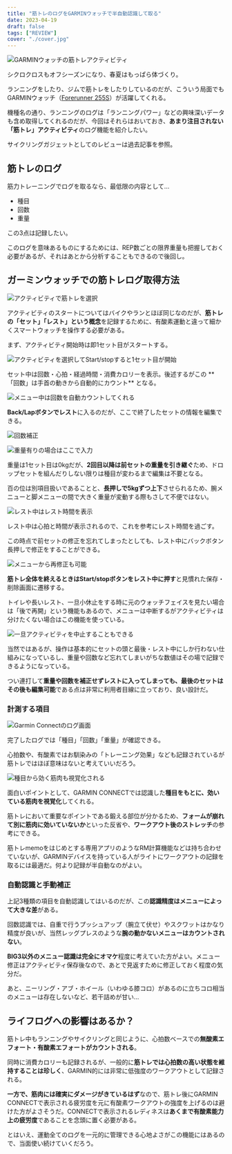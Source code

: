 ```yaml
---
title: "筋トレのログをGARMINウォッチで半自動認識して取る"
date: 2023-04-19
draft: false
tags: ["REVIEW"]
cover: "./cover.jpg"
---
```


![GARMINウォッチの筋トレアクティビティ](./cover.jpg)

シクロクロスもオフシーズンになり、春夏はもっぱら体づくり。

ランニングをしたり、ジムで筋トレをしたりしているのだが、こういう局面でもGARMINウォッチ（[Forerunner 255S](https://amzn.to/3IMI0Ec)）が活躍してくれる。

<LinkBox url="https://www.amazon.co.jp/dp/B0B18M3381/" isAmazonLink />

機種名の通り、ランニングのログは「ランニングパワー」などの興味深いデータも含め取得してくれるのだが、今回はそれらはおいておき、**あまり注目されない「筋トレ」アクティビティ**のログ機能を紹介したい。

サイクリングガジェットとしてのレビューは過去記事を参照。

<LinkBox url="https://blog.gensobunya.net/post/2022/07/fr255s_review/" />

## 筋トレのログ

筋力トレーニングでログを取るなら、最低限の内容として…

- 種目
- 回数
- 重量

この3点は記録したい。

このログを意味あるものにするためには、REP数ごとの限界重量も把握しておく必要があるが、それはあとから分析することもできるので後回し。

## ガーミンウォッチでの筋トレログ取得方法

![アクティビティで筋トレを選択](./menu.png)

アクティビティのスタートについてはバイクやランとほぼ同じなのだが、**筋トレの「セット」「レスト」という概念**を記録するために、有酸素運動と違って細かくスマートウォッチを操作する必要がある。

まず、アクティビティ開始時は即1セット目がスタートする。

![アクティビティを選択してStart/stopすると1セット目が開始](./set_count.png)

セット中は回数・心拍・経過時間・消費カロリーを表示。後述するがこの ** 「回数」は手首の動きから自動的にカウント** となる。

![メニュー中は回数を自動カウントしてくれる](./main_workout_view.png)

**Back/Lapボタンでレスト**に入るのだが、ここで終了したセットの情報を編集できる。

![回数補正](./edit_last_rep.png)

![重量有りの場合はここで入力](./edit_last_weight.png)

重量は1セット目は0kgだが、**2回目以降は前セットの重量を引き継ぐ**ため、ドロップセットを組んだりしない限りは種目が変わるまで編集は不要となる。

百の位は別項目扱いであることと、**長押しで5kgずつ上下**させられるため、腕メニューと脚メニューの間で大きく重量が変動する際もさして不便ではない。

![レスト中はレスト時間を表示](./rest.png)

レスト中は心拍と時間が表示されるので、これを参考にレスト時間を過ごす。

この時点で前セットの修正を忘れてしまったとしても、レスト中にバックボタン長押しで修正をすることができる。

![メニューから再修正も可能](./edit_last_set.png)

**筋トレ全体を終えるときはStart/stopボタンをレスト中に押す**と見慣れた保存・削除画面に遷移する。

トイレや長いレスト、一旦小休止をする時に元のウォッチフェイスを見たい場合は「後で再開」という機能もあるので、メニューは中断するがアクティビティは分けたくない場合はこの機能を使っている。

![一旦アクティビティを中止することもできる](./resume_later.png)

当然ではあるが、操作は基本的にセットの頭と最後・レスト中にしか行わない仕組みになっているし、重量や回数など忘れてしまいがちな数値はその場で記録できるようになっている。

つい連打して**重量や回数を補正せずレストに入ってしまっても、最後のセットはその後も編集可能**である点は非常に利用者目線に立っており、良い設計だ。

### 計測する項目

![Garmin Connectのログ画面](./connect_log.png)

完了したログでは「種目」「回数」「重量」が確認できる。

心拍数や、有酸素ではお馴染みの「トレーニング効果」なども記録されているが筋トレではほぼ意味はないと考えていいだろう。

![種目から効く筋肉も視覚化される](./connect_log2.png)

面白いポイントとして、GARMIN CONNECTでは認識した**種目をもとに、効いている筋肉を視覚化**してくれる。

筋トレにおいて重要なポイントである鍛える部位が分かるため、**フォームが崩れて別に筋肉に効いていないか**といった反省や、**ワークアウト後のストレッチ**の参考にできる。

筋トレmemoをはじめとする専用アプリのようなRM計算機能などは持ち合わせていないが、GARMINデバイスを持っている人がライトにワークアウトの記録を取るには最適だ。何より記録が半自動なのがよい。

### 自動認識と手動補正

上記3種類の項目を自動認識してはいるのだが、この**認識精度はメニューによって大きな差**がある。

回数認識では、自重で行うプッシュアップ（腕立て伏せ）やスクワットはかなり精度が良いが、当然レッグプレスのような**腕の動かないメニューはカウントされない**。

**BIG3以外のメニュー認識は完全にオマケ**程度に考えていた方がよい。メニュー修正はアクティビティ保存後なので、あとで見返すために修正しておく程度の気分だ。

あと、ニーリング・アブ・ホイール（いわゆる膝コロ）があるのに立ちコロ相当のメニューは存在しないなど、若干詰めが甘い…

## ライフログへの影響はあるか？

筋トレ中もランニングやサイクリングと同じように、心拍数ベースでの**無酸素エフォート・有酸素エフォートがカウントされる**。

同時に消費カロリーも記録されるが、一般的に**筋トレでは心拍数の高い状態を維持することは珍しく**、GARMIN的には非常に低強度のワークアウトとして記録される。

**一方で、筋肉には確実にダメージがきているはず**なので、筋トレ後にGARMIN CONNECTで表示される疲労度を元に有酸素ワークアウトの強度を上げるのは避けた方がよさそうだ。CONNECTで表示されるレディネスは**あくまで有酸素能力上の疲労度**であることを念頭に置く必要がある。

とはいえ、運動全てのログを一元的に管理できる心地よさがこの機能にはあるので、当面使い続けていくだろう。

<LinkBox url="https://www.amazon.co.jp/dp/B0BWF162WJ/" isAmazonLink />
